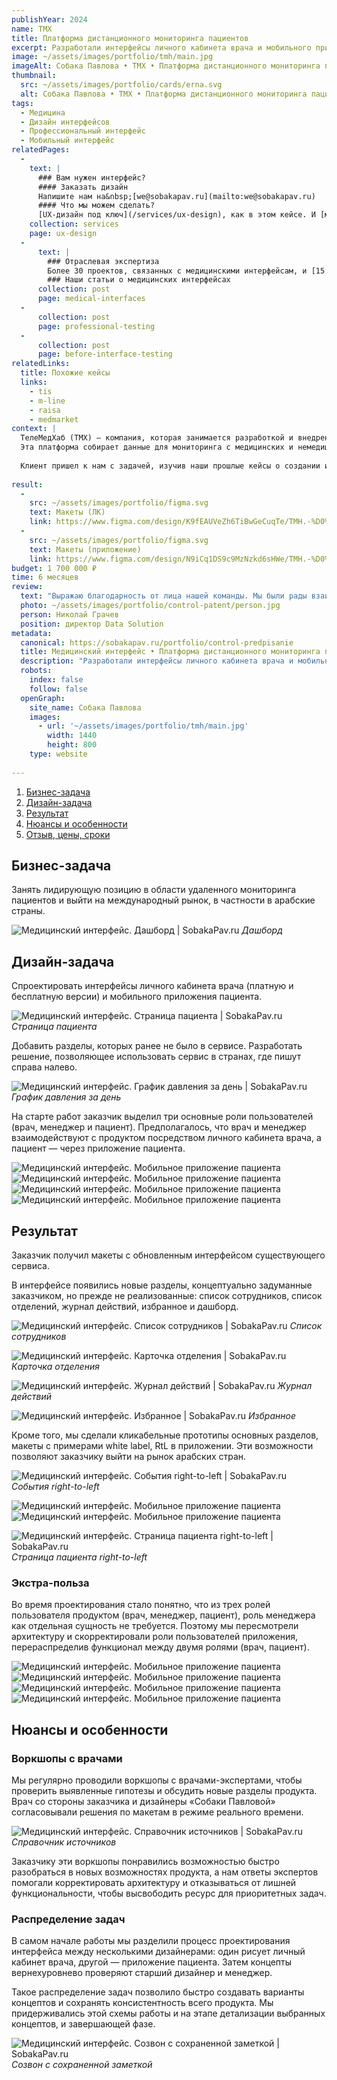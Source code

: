 ```yaml
---
publishYear: 2024
name: ТМХ
title: Платформа дистанционного мониторинга пациентов
excerpt: Разработали интерфейсы личного кабинета врача и мобильного приложения пациента.
image: ~/assets/images/portfolio/tmh/main.jpg
imageAlt: Собака Павлова • ТМХ • Платформа дистанционного мониторинга пациентов
thumbnail:
  src: ~/assets/images/portfolio/cards/erna.svg
  alt: Собака Павлова • ТМХ • Платформа дистанционного мониторинга пациентов
tags:
  - Медицина
  - Дизайн интерфейсов
  - Профессиональный интерфейс
  - Мобильный интерфейс
relatedPages:
  -
    text: |
      ### Вам нужен интерфейс?
      #### Заказать дизайн
      Напишите нам на&nbsp;[we@sobakapav.ru](mailto:we@sobakapav.ru) 
      #### Что мы можем сделать?
      [UX-дизайн под ключ](/services/ux-design), как в этом кейсе. И [многое другое](/services). 
    collection: services
    page: ux-design
  -
      text: |
        ### Отраслевая экспертиза
        Более 30 проектов, связанных с медицинскими интерфейсам, и [15 проектных кейсов](https://sobakapav.ru/portfolio#med).
        ### Наши статьи о медицинских интерфейсах 
      collection: post
      page: medical-interfaces
  -
      collection: post
      page: professional-testing
  -
      collection: post
      page: before-interface-testing
relatedLinks:
  title: Похожие кейсы
  links:
    - tis
    - m-line
    - raisa
    - medmarket
context: |
  ТелеМедХаб (ТМХ) — компания, которая занимается разработкой и внедрением платформы дистанционного мониторинга пациентов (RPM). 
  Эта платформа собирает данные для мониторинга с медицинских и немедицинских устройств и сервисов разных производителей. 
  
  Клиент пришел к нам с задачей, изучив наши прошлые кейсы о создании интерфейсов для дистанционного мониторинга ([TIS](https://sobakapav.ru/portfolio/tis), [M-Line](https://sobakapav.ru/portfolio/medmarket)).
 
result:
  -
    src: ~/assets/images/portfolio/figma.svg
    text: Макеты (ЛК)
    link: https://www.figma.com/design/K9fEAUVeZh6TiBwGeCuqTe/TMH.-%D0%9B%D0%9A-%D0%B2%D1%80%D0%B0%D1%87%D0%B0?node-id=6390-2168
  -
    src: ~/assets/images/portfolio/figma.svg
    text: Макеты (приложение)
    link: https://www.figma.com/design/N9iCq1DS9c9MzNzkd6sHWe/TMH.-%D0%9F%D1%80%D0%B8%D0%BB%D0%BE%D0%B6%D0%B5%D0%BD%D0%B8%D0%B5-%D0%BF%D0%B0%D1%86%D0%B8%D0%B5%D0%BD%D1%82%D0%B0?node-id=4365-2
budget: 1 700 000 ₽
time: 6 месяцев
review: 
  text: "Выражаю благодарность от лица нашей команды. Мы были рады взаимодействию с вашей командой и в ближайшее время встанем в очередь на другую задачку по схожей тематике. Считаем, что сработаться удалось весьма качественно, поэтому в дальнейшем реализовывать задумки будет приятней и комфортней."
  photo: ~/assets/images/portfolio/control-patent/person.jpg
  person: Николай Грачев
  position: директор Data Solution
metadata:
  canonical: https://sobakapav.ru/portfolio/control-predpisanie
  title: Медицинский интерфейс • Платформа дистанционного мониторинга пациентов (кейс)
  description: "Разработали интерфейсы личного кабинета врача и мобильного приложения пациента."
  robots:
    index: false
    follow: false
  openGraph:
    site_name: Собака Павлова
    images:
      - url: '~/assets/images/portfolio/tmh/main.jpg'
        width: 1440
        height: 800
    type: website
  
---
```


1. [Бизнес-задача](#anchor1)
2. [Дизайн-задача](#anchor2)
3. [Результат](#anchor3)
4. [Нюансы и особенности](#anchor4)
5. [Отзыв, цены, сроки](#anchor5)

## <a name="anchor1" />Бизнес-задача

Занять лидирующую позицию в области удаленного мониторинга пациентов и выйти на международный рынок, в частности в арабские страны.

![Медицинский интерфейс. Дашборд | SobakaPav.ru](~/assets/images/portfolio/tmh/1.jpg)
_Дашборд_

## <a name="anchor2" />Дизайн-задача

Спроектировать интерфейсы личного кабинета врача (платную и бесплатную версии) и мобильного приложения пациента.

![Медицинский интерфейс. Страница пациента | SobakaPav.ru](~/assets/images/portfolio/tmh/2.jpg)
_Страница пациента_

Добавить разделы, которых ранее не было в сервисе. Разработать решение, позволяющее использовать сервис в странах, где пишут справа налево.

![Медицинский интерфейс. График давления за день | SobakaPav.ru](~/assets/images/portfolio/tmh/3.jpg)
_График давления за день_

На старте работ заказчик выделил три основные роли пользователей (врач, менеджер и пациент). Предполагалось, что врач и менеджер взаимодействуют с продуктом посредством личного кабинета врача, а пациент — через приложение пациента.  

<div class="flex gap-2 flex-wrap"> <Image src="~/assets/images/portfolio/tmh/4-1.jpg" alt="Медицинский интерфейс. Мобильное приложение пациента" class="min-w-72 grow shrink basis-0"/> <Image src="~/assets/images/portfolio/tmh/4-2.jpg" alt="Медицинский интерфейс. Мобильное приложение пациента" class="min-w-72 grow shrink basis-0" /> <Image src="~/assets/images/portfolio/tmh/4-3.jpg" alt="Медицинский интерфейс. Мобильное приложение пациента" class="min-w-72 grow shrink basis-0" /> <Image src="~/assets/images/portfolio/tmh/4-4.jpg" alt="Медицинский интерфейс. Мобильное приложение пациента" class="min-w-72 grow shrink basis-0" /></div>

## <a name="anchor3" />Результат

Заказчик получил макеты с обновленным интерфейсом существующего сервиса.

В интерфейсе появились новые разделы, концептуально задуманные заказчиком, но прежде не реализованные: список сотрудников, список отделений, журнал действий, избранное и дашборд.

![Медицинский интерфейс. Список сотрудников | SobakaPav.ru](~/assets/images/portfolio/tmh/5.jpg)
_Список сотрудников_

![Медицинский интерфейс. Карточка отделения | SobakaPav.ru](~/assets/images/portfolio/tmh/6.jpg)
_Карточка отделения_

![Медицинский интерфейс. Журнал действий | SobakaPav.ru](~/assets/images/portfolio/tmh/7.jpg)
_Журнал действий_

![Медицинский интерфейс. Избранное | SobakaPav.ru](~/assets/images/portfolio/tmh/8.jpg)
_Избранное_

Кроме того, мы сделали кликабельные прототипы основных разделов, макеты с примерами white label, RtL в приложении. Эти возможности позволяют заказчику выйти на рынок арабских стран.

![Медицинский интерфейс. События right-to-left | SobakaPav.ru](~/assets/images/portfolio/tmh/9.jpg)
_События right-to-left_

<div class="flex gap-2 flex-wrap"> <Image src="~/assets/images/portfolio/tmh/10-1.jpg" alt="Медицинский интерфейс. Мобильное приложение пациента" class="min-w-72 grow shrink basis-0"/> <Image src="~/assets/images/portfolio/tmh/10-2.jpg" alt="Медицинский интерфейс. Мобильное приложение пациента" class="min-w-72 grow shrink basis-0" /> </div>

![Медицинский интерфейс. Страница пациента right-to-left | SobakaPav.ru](~/assets/images/portfolio/tmh/11.jpg)
_Страница пациента right-to-left_

### Экстра-польза

Во время проектирования стало понятно, что из трех ролей пользователя продуктом (врач, менеджер, пациент), роль менеджера как отдельная сущность не требуется. Поэтому мы пересмотрели архитектуру и скорректировали роли пользователей приложения, перераспределив функционал между двумя ролями (врач, пациент).

<div class="flex gap-2 flex-wrap"> <Image src="~/assets/images/portfolio/tmh/12-1.jpg" alt="Медицинский интерфейс. Мобильное приложение пациента" class="min-w-72 grow shrink basis-0"/> <Image src="~/assets/images/portfolio/tmh/12-2.jpg" alt="Медицинский интерфейс. Мобильное приложение пациента" class="min-w-72 grow shrink basis-0" /> <Image src="~/assets/images/portfolio/tmh/12-3.jpg" alt="Медицинский интерфейс. Мобильное приложение пациента" class="min-w-72 grow shrink basis-0" /> <Image src="~/assets/images/portfolio/tmh/12-4.jpg" alt="Медицинский интерфейс. Мобильное приложение пациента" class="min-w-72 grow shrink basis-0" /></div>

## <a name="anchor4" />Нюансы и особенности
### Воркшопы с врачами

Мы регулярно проводили воркшопы с врачами-экспертами, чтобы проверить выявленные гипотезы и обсудить новые разделы продукта. Врач со стороны заказчика и дизайнеры «Собаки Павловой» согласовывали решения по макетам в режиме реального времени.

![Медицинский интерфейс. Справочник источников | SobakaPav.ru](~/assets/images/portfolio/tmh/13.jpg)
_Справочник источников_

Заказчику эти воркшопы понравились возможностью быстро разобраться в новых возможностях продукта, а нам ответы экспертов помогали корректировать архитектуру и отказываться от лишней функциональности, чтобы высвободить ресурс для приоритетных задач.

### Распределение задач
В самом начале работы мы разделили процесс проектирования интерфейса между несколькими дизайнерами: один рисует личный кабинет врача, другой  — приложение пациента. Затем концепты  вернехуровнево проверяют старший дизайнер и менеджер.

Такое распределение задач позволило быстро создавать варианты концептов и сохранять консистентность всего продукта. Мы придерживались этой схемы работы и на этапе детализации выбранных концептов, и завершающей фазе. 

![Медицинский интерфейс. Созвон с сохраненной заметкой | SobakaPav.ru](~/assets/images/portfolio/tmh/14.jpg)
_Созвон с сохраненной заметкой_

### <a name="anchor5" />





